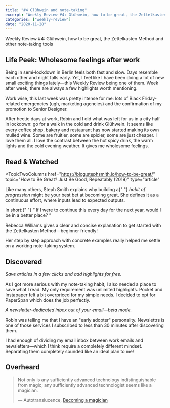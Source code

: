 ```yaml
---
title: "#4 Glühwein and note-taking"
excerpt: "Weekly Review #4: Glühwein, how to be great, the Zettelkasten Method and other note-taking tools"
categories: ["weekly-review"]
date: "2020-11-28"
---
```


<Flex>
  <Column double>
    <FeaturedArtistImage
      artistHref="https://github.com/lisacharlotterost/talk-slides/blob/master/2011_WhatToConsiderWhenConsideringDataVisRules.pdf"
      imageSrc="https://raw.githubusercontent.com/lisacharlotterost/talk-slides/master/0000_gifs/2011_WhatToConsiderWhenConsideringDataVisRules.gif"
      imageAlt="What To Consider When Considering Data Vis Rules by Lisa Charlotte Ros"
      artistName="Lisa Charlotte Ros"
    />
  </Column>
  <Column>
    <p>
      Weekly Review #4: Glühwein, how to be great, the Zettelkasten Method and
      other note-taking tools
    </p>
  </Column>
</Flex>

## Life Peek: Wholesome feelings after work

Being in semi-lockdown in Berlin feels both fast and slow. Days resemble each other and night falls early. Yet, I feel like I have been doing a lot of new small exciting things lately—this Weekly Review being one of them. Week after week, there are always a few highlights worth mentioning.

Work wise, this last week was pretty intense for me: lots of Black Friday-related emergencies (ugh, marketing agencies) and the confirmation of my promotion to Senior Designer.

After hectic days at work, Robin and I did what was left for us in a city half in lockdown: go for a walk in the cold and drink Glühwein. It seems like every coffee shop, bakery and restaurant has now started making its own mulled wine. Some are fruitier, some are spicier, some are just cheaper. I love them all. I love the contrast between the hot spicy drink, the warm lights and the cold evening weather. It gives me wholesome feelings.

## Read & Watched

<TopicTwoColumns
  href="https://blog.stephsmith.io/how-to-be-great/"
  topic="How to Be Great? Just Be Good, Repeatably (2019)"
  type="article"
>
  <p>
    Like many others, Steph Smith explains why building a{" "}
    <em>habit of progression</em>
    might be your best bet at becoming great. She defines it as a continuous effort,
    where inputs lead to expected outputs.
  </p>
  <p>
    In short:{" "}
    <q>
      If I were to continue this every day for the next year, would I be in a
      better place?
    </q>
  </p>
</TopicTwoColumns>
<TopicTwoColumns
  href="https://medium.com/@rebeccawilliams9941/the-zettelkasten-method-examples-to-help-you-get-started-8f8a44fa9ae6"
  topic="The Zettelkasten Method: Examples to help you get started. (2020)"
  type="article"
>
  <p>
    Rebecca Williams gives a clear and concise explanation to get started with
    the Zettelkasten Method—beginner friendly!
  </p>
  <p>
    Her step by step approach with concrete examples really helped me settle on
    a working note-taking system.
  </p>
</TopicTwoColumns>

## Discovered

<TopicTwoColumns href="https://www.paperspan.com/" topic="PaperSpan">
  <p>
    <em>Save articles in a few clicks and add highlights for free.</em>
  </p>
  <p>
    As I got more serious with my note-taking habit, I also needed a place to
    save what I read. My only requirement was unlimited highlights. Pocket and
    Instapaper felt a bit overpriced for my simple needs. I decided to opt for
    PaperSpan which does the job perfectly.
  </p>
</TopicTwoColumns>
<TopicTwoColumns href="https://newslettrs.app/" topic="Newslettrs">
  <p>
    <em>A newsletter-dedicated inbox out of your email—beta mode.</em>
  </p>
  <p>
    Robin was telling me that I have an "early adopter" personality. Newslettrs
    is one of those services I subscribed to less than 30 minutes after
    discovering them.
  </p>
  <p>
    I had enough of dividing my email inbox between work emails and
    newsletters—which I think require a completely different mindset. Separating
    them completely sounded like an ideal plan to me!
  </p>
</TopicTwoColumns>

## Overheard

> Not only is any sufficiently advanced technology indistinguishable from magic; any sufficiently advanced technologist seems like a magician.
>
> — Autotranslucence, [Becoming a magician](https://autotranslucence.wordpress.com/2018/03/30/becoming-a-magician/)
